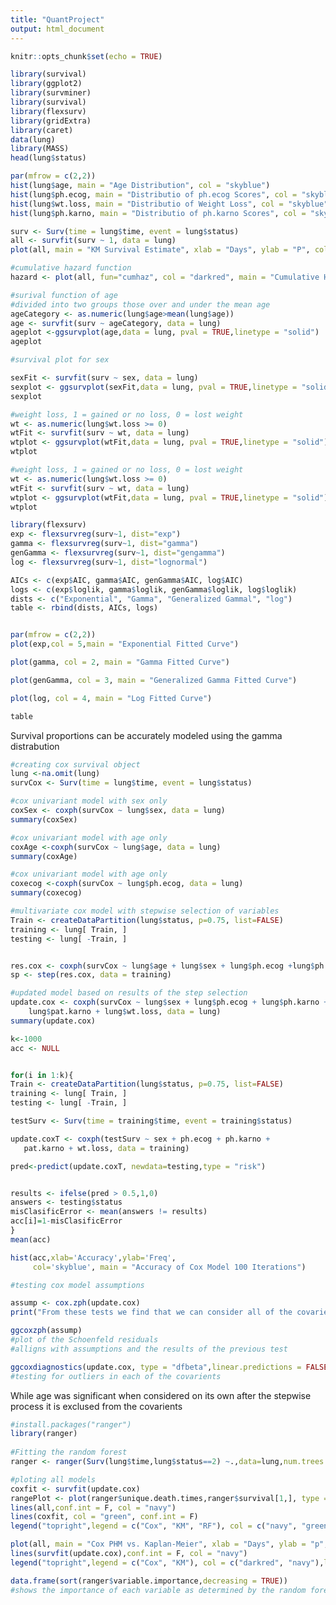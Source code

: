 ---
title: "QuantProject"
output: html_document
---

```{r setup, include=FALSE}
knitr::opts_chunk$set(echo = TRUE)
```

```{r, echo = FALSE}
library(survival)
library(ggplot2)
library(survminer)
library(survival)
library(flexsurv)
library(gridExtra)
library(caret)
data(lung)
library(MASS)
head(lung$status)
```

```{r}
par(mfrow = c(2,2))
hist(lung$age, main = "Age Distribution", col = "skyblue")
hist(lung$ph.ecog, main = "Distributio of ph.ecog Scores", col = "skyblue")
hist(lung$wt.loss, main = "Distributio of Weight Loss", col = "skyblue")
hist(lung$ph.karno, main = "Distributio of ph.karno Scores", col = "skyblue")
```

```{r}

surv <- Surv(time = lung$time, event = lung$status)
all <- survfit(surv ~ 1, data = lung)
plot(all, main = "KM Survival Estimate", xlab = "Days", ylab = "P", col = "darkred")
```

```{r}
#cumulative hazard function 
hazard <- plot(all, fun="cumhaz", col = "darkred", main = "Cumulative Hazard Function", xlab = "Number of Days")

```


```{r}
#surival function of age
#divided into two groups those over and under the mean age
ageCategory <- as.numeric(lung$age>mean(lung$age))
age <- survfit(surv ~ ageCategory, data = lung)
ageplot <-ggsurvplot(age,data = lung, pval = TRUE,linetype = "solid")
ageplot
```

```{r}
#survival plot for sex 

sexFit <- survfit(surv ~ sex, data = lung)
sexplot <- ggsurvplot(sexFit,data = lung, pval = TRUE,linetype = "solid")
sexplot
```

```{r}
#weight loss, 1 = gained or no loss, 0 = lost weight
wt <- as.numeric(lung$wt.loss >= 0)
wtFit <- survfit(surv ~ wt, data = lung)
wtplot <- ggsurvplot(wtFit,data = lung, pval = TRUE,linetype = "solid")
wtplot
```

```{r}
#weight loss, 1 = gained or no loss, 0 = lost weight
wt <- as.numeric(lung$wt.loss >= 0)
wtFit <- survfit(surv ~ wt, data = lung)
wtplot <- ggsurvplot(wtFit,data = lung, pval = TRUE,linetype = "solid")
wtplot
```



```{r}
library(flexsurv)
exp <- flexsurvreg(surv~1, dist="exp")
gamma <- flexsurvreg(surv~1, dist="gamma")
genGamma <- flexsurvreg(surv~1, dist="gengamma")
log <- flexsurvreg(surv~1, dist="lognormal")

AICs <- c(exp$AIC, gamma$AIC, genGamma$AIC, log$AIC)
logs <- c(exp$loglik, gamma$loglik, genGamma$loglik, log$loglik)
dists <- c("Exponential", "Gamma", "Generalized Gammal", "log")
table <- rbind(dists, AICs, logs)


par(mfrow = c(2,2))
plot(exp,col = 5,main = "Exponential Fitted Curve")

plot(gamma, col = 2, main = "Gamma Fitted Curve")

plot(genGamma, col = 3, main = "Generalized Gamma Fitted Curve")

plot(log, col = 4, main = "Log Fitted Curve")

table
```
Survival proportions can be accurately modeled using the gamma distrabution 


```{r}
#creating cox survival object
lung <-na.omit(lung)
survCox <- Surv(time = lung$time, event = lung$status)
```

```{r}
#cox univariant model with sex only
coxSex <- coxph(survCox ~ lung$sex, data = lung)
summary(coxSex)

```

```{r}
#cox univariant model with age only
coxAge <-coxph(survCox ~ lung$age, data = lung)
summary(coxAge)
```

```{r}
#cox univariant model with age only
coxecog <-coxph(survCox ~ lung$ph.ecog, data = lung)
summary(coxecog)

```

```{r}
#multivariate cox model with stepwise selection of variables
Train <- createDataPartition(lung$status, p=0.75, list=FALSE)
training <- lung[ Train, ]
testing <- lung[ -Train, ]


res.cox <- coxph(survCox ~ lung$age + lung$sex + lung$ph.ecog +lung$ph.karno + lung$pat.karno + lung$meal.cal + lung$wt.loss, data =  training)
sp <- step(res.cox, data = training)
```

```{r}
#updated model based on results of the step selection
update.cox <- coxph(survCox ~ lung$sex + lung$ph.ecog + lung$ph.karno + 
    lung$pat.karno + lung$wt.loss, data = lung)
summary(update.cox)

```


```{r}
k<-1000
acc <- NULL


for(i in 1:k){
Train <- createDataPartition(lung$status, p=0.75, list=FALSE)
training <- lung[ Train, ]
testing <- lung[ -Train, ]

testSurv <- Surv(time = training$time, event = training$status)

update.coxT <- coxph(testSurv ~ sex + ph.ecog + ph.karno + 
   pat.karno + wt.loss, data = training)

pred<-predict(update.coxT, newdata=testing,type = "risk")


results <- ifelse(pred > 0.5,1,0)
answers <- testing$status
misClasificError <- mean(answers != results)
acc[i]=1-misClasificError
}
mean(acc)

```

```{r}
hist(acc,xlab='Accuracy',ylab='Freq',
     col='skyblue', main = "Accuracy of Cox Model 100 Iterations")

```

```{r}
#testing cox model assumptions 

assump <- cox.zph(update.cox)
print("From these tests we find that we can consider all of the covarientes significant ")
```

```{r}
ggcoxzph(assump) 
#plot of the Schoenfeld residuals
#alligns with assumptions and the results of the previous test 
```

```{r}
ggcoxdiagnostics(update.cox, type = "dfbeta",linear.predictions = FALSE,ggtheme = theme_minimal())
#testing for outliers in each of the covarients 
```
While age was significant when considered on its own after the stepwise process it is exclused from the covarients

```{r}

#install.packages("ranger")
library(ranger)
 
#Fitting the random forest
ranger <- ranger(Surv(lung$time,lung$status==2) ~.,data=lung,num.trees = 500, importance = "permutation",seed = 1)

```


```{r}
#ploting all models
coxfit <- survfit(update.cox)
rangePlot <- plot(ranger$unique.death.times,ranger$survival[1,], type = "l", ylim = c(0,1),col = "darkred", main = "RM vs. Cox vs. KM", xlab = "Days", ylab = "p")
lines(all,conf.int = F, col = "navy")
lines(coxfit, col = "green", conf.int = F)
legend("topright",legend = c("Cox", "KM", "RF"), col = c("navy", "green","darkred"),lty = 1)
```


```{r}
plot(all, main = "Cox PHM vs. Kaplan-Meier", xlab = "Days", ylab = "p", col = "darkred", conf.int = F)
lines(survfit(update.cox),conf.int = F, col = "navy")
legend("topright",legend = c("Cox", "KM"), col = c("darkred", "navy"),lty = 1)

```

```{r}
data.frame(sort(ranger$variable.importance,decreasing = TRUE))
#shows the importance of each variable as determined by the random forest model
```





